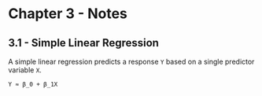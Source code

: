# Chapter 3 - Notes

## 3.1 - Simple Linear Regression

A simple linear regression predicts a response `Y` based on a single predictor variable `X`. 
```
Y ≈ β_0 + β_1X
```



